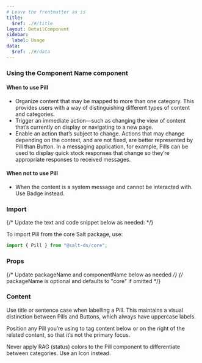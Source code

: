 ```yaml
---
# Leave the frontmatter as is
title:
  $ref: ./#/title
layout: DetailComponent
sidebar:
  label: Usage
data:
  $ref: ./#/data
---
```


### Using the Component Name component

#### When to use Pill

- Organize content that may be mapped to more than one category. This provides users with a way of distinguishing different types of content and categories.
- Trigger an immediate action—such as changing the view of content that’s currently on display or navigating to a new page.
- Enable an action that’s subject to change. Actions that may change depending on the context, and are not fixed, are better represented by Pill than Button. In a messaging application, for example, Pills can be used to display quick stock responses that change so they’re appropriate responses to received messages.

#### When not to use Pill

- When the content is a system message and cannot be interacted with. Use Badge instead.

### Import

{/* Update the text and code snippet below as needed: */}

To import Pill from the core Salt package, use:

```js
import { Pill } from "@salt-ds/core";
```

### Props

{/* Update packageName and componentName below as needed */}
{/* packageName is optional and defaults to "core" if omitted */}

<PropsTable packageName="core" componentName="Pill" />

### Content

Use title or sentence case when labelling a Pill. This maintains a visual distinction between Pills and Buttons, which always have uppercase labels.

Position any Pill you’re using to tag content below or on the right of the related content, so that it’s not the primary focus.

Never apply RAG (status) colors to the Pill component to differentiate between categories. Use an Icon instead.
